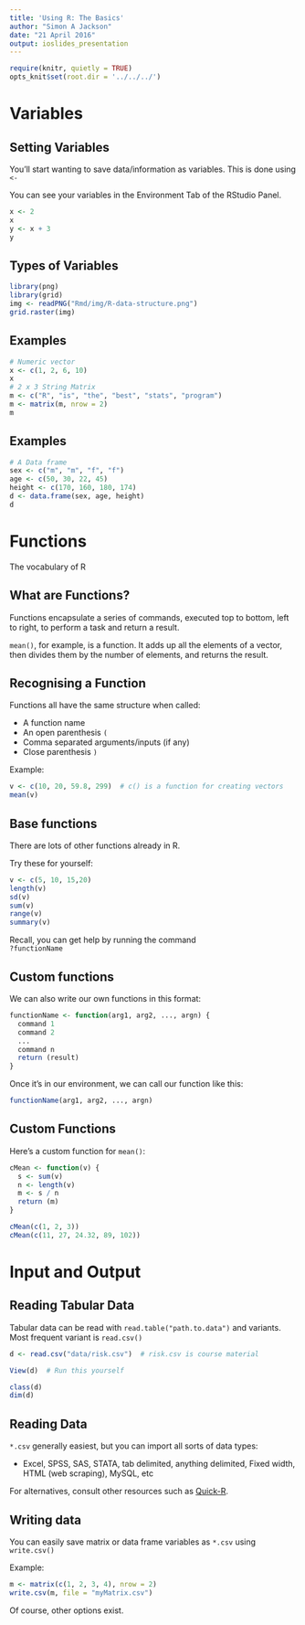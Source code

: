 ---
title: 'Using R: The Basics'
author: "Simon A Jackson"
date: "21 April 2016"
output: ioslides_presentation
---

```{r setup, echo = FALSE, warning = FALSE}
require(knitr, quietly = TRUE)
opts_knit$set(root.dir = '../../../')
```

# Variables

## Setting Variables

You’ll start wanting to save data/information as variables. This is done using `<-`

You can see your variables in the Environment Tab of the RStudio Panel.

```{r}
x <- 2
x
y <- x + 3
y
```

## Types of Variables

```{r echo = FALSE, warning = FALSE}
library(png)
library(grid)
img <- readPNG("Rmd/img/R-data-structure.png")
grid.raster(img)
```

## Examples

```{r}
# Numeric vector
x <- c(1, 2, 6, 10)
x
# 2 x 3 String Matrix
m <- c("R", "is", "the", "best", "stats", "program")
m <- matrix(m, nrow = 2)
m
```

## Examples

```{r}
# A Data frame
sex <- c("m", "m", "f", "f")
age <- c(50, 30, 22, 45)
height <- c(170, 160, 180, 174)
d <- data.frame(sex, age, height)
d
```

# Functions

The vocabulary of R

## What are Functions?

Functions encapsulate a series of commands, executed top to bottom, left to right, to perform a task and return a result.

`mean()`, for example, is a function. It adds up all the elements of a vector, then divides them by the number of elements, and returns the result.

## Recognising a Function

Functions all have the same structure when called:

- A function name
- An open parenthesis `(`
- Comma separated arguments/inputs (if any)
- Close parenthesis `)`

Example:

```{r}
v <- c(10, 20, 59.8, 299)  # c() is a function for creating vectors
mean(v)
```

## Base functions

There are lots of other functions already in R.

Try these for yourself:

```{r, eval = F}
v <- c(5, 10, 15,20)
length(v)
sd(v)
sum(v)
range(v)
summary(v)
```

Recall, you can get help by running the command  
`?functionName`

## Custom functions

We can also write our own functions in this format:

```{r, eval = F}
functionName <- function(arg1, arg2, ..., argn) {
  command 1
  command 2
  ...
  command n
  return (result)
}

```

Once it's in our environment, we can call our function like this:

```{r, eval = F}
functionName(arg1, arg2, ..., argn)
```

## Custom Functions

Here's a custom function for `mean()`:

```{r}
cMean <- function(v) {
  s <- sum(v)
  n <- length(v)
  m <- s / n
  return (m)
}

cMean(c(1, 2, 3))
cMean(c(11, 27, 24.32, 89, 102))
```

# Input and Output

## Reading Tabular Data

Tabular data can be read with `read.table("path.to.data")` and variants. Most frequent variant is `read.csv()`

```{r}
d <- read.csv("data/risk.csv")  # risk.csv is course material
```
```{r, eval = FALSE}
View(d)  # Run this yourself
```
```{r}
class(d)
dim(d)
```

## Reading Data

`*.csv` generally easiest, but you can import all sorts of data types:

- Excel, SPSS, SAS, STATA, tab delimited, anything delimited, Fixed width, HTML (web scraping), MySQL, etc

For alternatives, consult other resources such as [Quick-R](http://www.statmethods.net/input/importingdata.html).

## Writing data

You can easily save matrix or data frame variables as `*.csv` using `write.csv()`

Example:

```{r, eval = F} 
m <- matrix(c(1, 2, 3, 4), nrow = 2)
write.csv(m, file = "myMatrix.csv")
```

Of course, other options exist.

